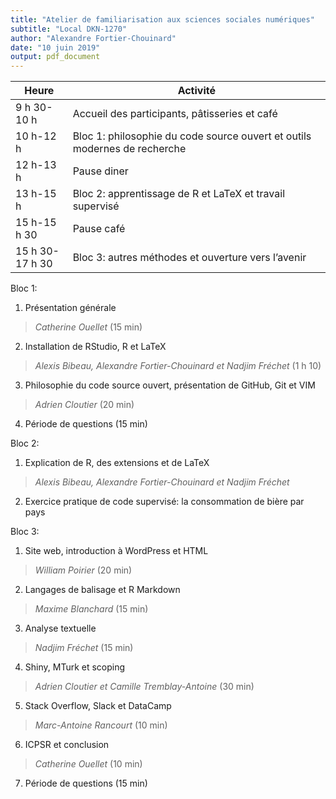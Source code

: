 ```yaml
---
title: "Atelier de familiarisation aux sciences sociales numériques"
subtitle: "Local DKN-1270"
author: "Alexandre Fortier-Chouinard"
date: "10 juin 2019"
output: pdf_document
---
```

|Heure|Activité|
|---------------|-----------------------------------------------------------------|
|9 h 30-10 h|Accueil des participants, pâtisseries et café|
|10 h-12 h|Bloc 1: philosophie du code source ouvert et outils modernes de recherche|
|12 h-13 h|Pause diner|
|13 h-15 h|Bloc 2: apprentissage de R et LaTeX et travail supervisé|
|15 h-15 h 30|Pause café|
|15 h 30-17 h 30|Bloc 3: autres méthodes et ouverture vers l'avenir|

Bloc 1:

1. Présentation générale

> *Catherine Ouellet* (15 min)

2. Installation de RStudio, R et LaTeX

> *Alexis Bibeau, Alexandre Fortier-Chouinard et Nadjim Fréchet* (1 h 10)

3. Philosophie du code source ouvert, présentation de GitHub, Git et VIM

> *Adrien Cloutier* (20 min)

4. Période de questions (15 min)

Bloc 2:

1. Explication de R, des extensions et de LaTeX

> *Alexis Bibeau, Alexandre Fortier-Chouinard et Nadjim Fréchet*

2. Exercice pratique de code supervisé: la consommation de bière par pays

Bloc 3:

1. Site web, introduction à WordPress et HTML

> *William Poirier* (20 min)

2. Langages de balisage et R Markdown

> *Maxime Blanchard* (15 min)

3. Analyse textuelle

> *Nadjim Fréchet* (15 min)

4. Shiny, MTurk et scoping

> *Adrien Cloutier et Camille Tremblay-Antoine* (30 min)

5. Stack Overflow, Slack et DataCamp

> *Marc-Antoine Rancourt* (10 min)

6. ICPSR et conclusion

> *Catherine Ouellet* (10 min)

7. Période de questions (15 min)
